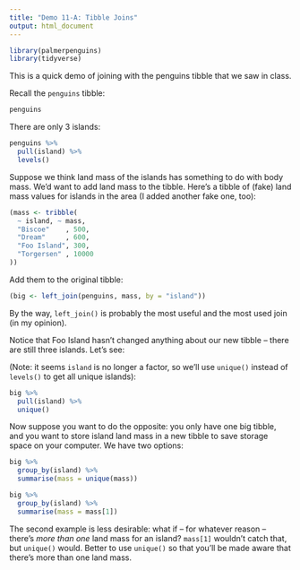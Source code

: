 ```yaml
---
title: "Demo 11-A: Tibble Joins"
output: html_document
---
```


```r
library(palmerpenguins)
library(tidyverse)
```

This is a quick demo of joining with the penguins tibble that we saw in class.

Recall the `penguins` tibble:

```r
penguins
```

There are only 3 islands:

```r
penguins %>% 
  pull(island) %>% 
  levels()
```

Suppose we think land mass of the islands has something to do with body mass. We'd want to add land mass to the tibble. Here's a tibble of (fake) land mass values for islands in the area (I added another fake one, too):

```r
(mass <- tribble(
  ~ island, ~ mass,
  "Biscoe"    , 500,
  "Dream"     , 600,
  "Foo Island", 300,
  "Torgersen" , 10000
))
```

Add them to the original tibble:

```r
(big <- left_join(penguins, mass, by = "island"))
```

By the way, `left_join()` is probably the most useful and the most used join (in my opinion).

Notice that Foo Island hasn't changed anything about our new tibble -- there are still three islands. Let's see: 

(Note: it seems `island` is no longer a factor, so we'll use `unique()` instead of `levels()` to get all unique islands):

```r
big %>% 
  pull(island) %>% 
  unique()
```

Now suppose you want to do the opposite: you only have one big tibble, and you want to store island land mass in a new tibble to save storage space on your computer. We have two options:

```r
big %>%
  group_by(island) %>%
  summarise(mass = unique(mass))
```


```r
big %>%
  group_by(island) %>%
  summarise(mass = mass[1])
```

The second example is less desirable: what if -- for whatever reason -- there's _more than one_ land mass for an island? `mass[1]` wouldn't catch that, but `unique()` would. Better to use `unique()` so that you'll be made aware that there's more than one land mass.


